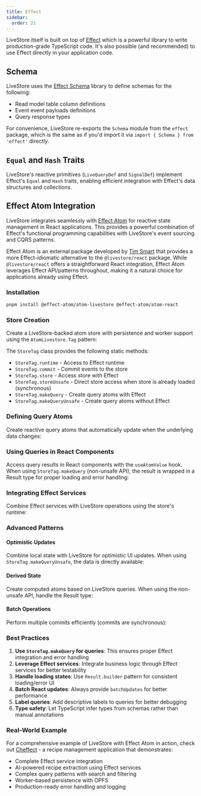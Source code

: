 ```yaml
---
title: Effect
sidebar:
  order: 21
---
```



LiveStore itself is built on top of [Effect](https://effect.website) which is a powerful library to write production-grade TypeScript code. It's also possible (and recommended) to use Effect directly in your application code.

## Schema

LiveStore uses the [Effect Schema](https://effect.website/docs/schema/introduction/) library to define schemas for the following:

- Read model table column definitions
- Event event payloads definitions
- Query response types

For convenience, LiveStore re-exports the `Schema` module from the `effect` package, which is the same as if you'd import it via `import { Schema } from 'effect'` directly.

## `Equal` and `Hash` Traits

LiveStore's reactive primitives (`LiveQueryDef` and `SignalDef`) implement Effect's `Equal` and `Hash` traits, enabling efficient integration with Effect's data structures and collections.

## Effect Atom Integration

LiveStore integrates seamlessly with [Effect Atom](https://github.com/effect-atom/effect-atom) for reactive state management in React applications. This provides a powerful combination of Effect's functional programming capabilities with LiveStore's event sourcing and CQRS patterns.

Effect Atom is an external package developed by [Tim Smart](https://github.com/tim-smart) that provides a more Effect-idiomatic alternative to the `@livestore/react` package. While `@livestore/react` offers a straightforward React integration, Effect Atom leverages Effect API/patterns throughout, making it a natural choice for applications already using Effect.

### Installation

```bash
pnpm install @effect-atom/atom-livestore @effect-atom/atom-react
```

### Store Creation

Create a LiveStore-backed atom store with persistence and worker support using the `AtomLivestore.Tag` pattern:

<MultiCode code={atomsCode} />

The `StoreTag` class provides the following static methods:
- `StoreTag.runtime` - Access to Effect runtime
- `StoreTag.commit` - Commit events to the store
- `StoreTag.store` - Access store with Effect
- `StoreTag.storeUnsafe` - Direct store access when store is already loaded (synchronous)
- `StoreTag.makeQuery` - Create query atoms with Effect
- `StoreTag.makeQueryUnsafe` - Create query atoms without Effect

### Defining Query Atoms

Create reactive query atoms that automatically update when the underlying data changes:

<MultiCode code={queriesCode} />

### Using Queries in React Components

Access query results in React components with the `useAtomValue` hook. When using `StoreTag.makeQuery` (non-unsafe API), the result is wrapped in a Result type for proper loading and error handling:

<MultiCode code={userListCode} />

### Integrating Effect Services

Combine Effect services with LiveStore operations using the store's runtime:

<MultiCode code={servicesCode} />

### Advanced Patterns

#### Optimistic Updates

Combine local state with LiveStore for optimistic UI updates. When using `StoreTag.makeQueryUnsafe`, the data is directly available:

<MultiCode code={optimisticCode} />

#### Derived State

Create computed atoms based on LiveStore queries. When using the non-unsafe API, handle the Result type:

<MultiCode code={derivedCode} />

#### Batch Operations

Perform multiple commits efficiently (commits are synchronous):

<MultiCode code={batchCode} />

### Best Practices

1. **Use `StoreTag.makeQuery` for queries**: This ensures proper Effect integration and error handling
2. **Leverage Effect services**: Integrate business logic through Effect services for better testability
3. **Handle loading states**: Use `Result.builder` pattern for consistent loading/error UI
4. **Batch React updates**: Always provide `batchUpdates` for better performance
5. **Label queries**: Add descriptive labels to queries for better debugging
6. **Type safety**: Let TypeScript infer types from schemas rather than manual annotations

### Real-World Example

For a comprehensive example of LiveStore with Effect Atom in action, check out [Cheffect](https://github.com/tim-smart/cheffect) - a recipe management application that demonstrates:
- Complete Effect service integration
- AI-powered recipe extraction using Effect services
- Complex query patterns with search and filtering
- Worker-based persistence with OPFS
- Production-ready error handling and logging
